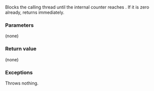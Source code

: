 {{cpp/experimental/latch/title|wait}}
{{cpp/experimental/concurrency/latch/navbar}}

{{dcl begin}}
{{dcl | num=1 | since=concurrency | 1= 
void wait() const;
}}
{{dcl end}}

Blocks the calling thread until the internal counter reaches {{tt|0}}. If it is zero
already, returns immediately.

===Parameters===
(none)

===Return value===
(none)

===Exceptions===
Throws nothing.

{{langlinks|zh}}